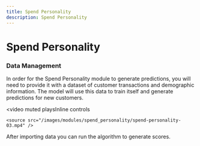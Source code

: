 ```yaml
---
title: Spend Personality
description: Spend Personality
---
```


# Spend Personality

### Data Management

In order for the Spend Personality module to generate predictions, you will need to provide it with a dataset of customer transactions and demographic information. The model will use this data to train itself and generate predictions for new customers.

<video
    muted
    playsInline
    controls
>
    <source src="/images/modules/spend_personality/spend-personality-03.mp4" />
</video>

After importing data you can run the algorithm to generate scores.
